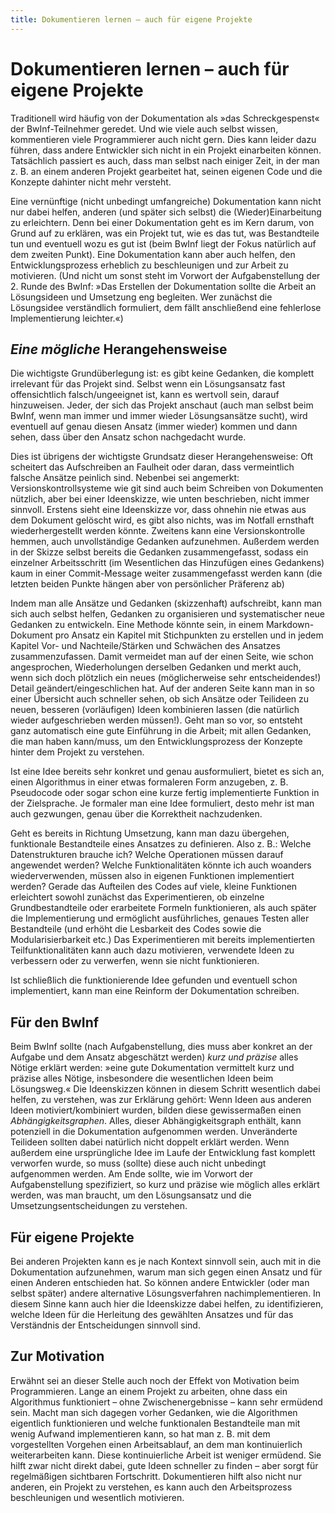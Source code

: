 ```yaml
---
title: Dokumentieren lernen – auch für eigene Projekte
---
```


# Dokumentieren lernen – auch für eigene Projekte

Traditionell wird häufig von der Dokumentation als »das Schreckgespenst« der
BwInf-Teilnehmer geredet.  Und wie viele auch selbst wissen, kommentieren viele
Programmierer auch nicht gern.  Dies kann leider dazu führen, dass andere
Entwickler sich nicht in ein Projekt einarbeiten können.  Tatsächlich passiert
es auch, dass man selbst nach einiger Zeit, in der man z. B. an einem anderen
Projekt gearbeitet hat, seinen eigenen Code und die Konzepte dahinter nicht
mehr versteht.

Eine vernünftige (nicht unbedingt umfangreiche) Dokumentation kann nicht nur
dabei helfen, anderen (und später sich selbst) die (Wieder)Einarbeitung zu
erleichtern.  Denn bei einer Dokumentation geht es im Kern darum, von Grund auf
zu erklären, was ein Projekt tut, wie es das tut, was Bestandteile tun und
eventuell wozu es gut ist (beim BwInf liegt der Fokus natürlich auf dem zweiten
Punkt).  Eine Dokumentation kann aber auch helfen, den Entwicklungsprozess
erheblich zu beschleunigen und zur Arbeit zu motivieren.  (Und nicht um sonst
steht im Vorwort der Aufgabenstellung der 2. Runde des BwInf: »Das Erstellen
der Dokumentation sollte die Arbeit an Lösungsideen und Umsetzung eng
begleiten.  Wer zunächst die Lösungsidee verständlich formuliert, dem fällt
anschließend eine fehlerlose Implementierung leichter.«)

## *Eine mögliche* Herangehensweise

Die wichtigste Grundüberlegung ist: es gibt keine Gedanken, die komplett
irrelevant für das Projekt sind.  Selbst wenn ein Lösungsansatz fast
offensichtlich falsch/ungeeignet ist, kann es wertvoll sein, darauf
hinzuweisen.  Jeder, der sich das Projekt anschaut (auch man selbst beim BwInf,
wenn man immer und immer wieder Lösungsansätze sucht), wird eventuell auf genau
diesen Ansatz (immer wieder) kommen und dann sehen, dass über den Ansatz schon
nachgedacht wurde.

Dies ist übrigens der wichtigste Grundsatz dieser Herangehensweise:  Oft
scheitert das Aufschreiben an Faulheit oder daran, dass vermeintlich falsche
Ansätze peinlich sind.  Nebenbei sei angemerkt:  Versionskontrollsysteme wie
git sind auch beim Schreiben von Dokumenten nützlich, aber bei einer
Ideenskizze, wie unten beschrieben, nicht immer sinnvoll.  Erstens sieht eine
Ideenskizze vor, dass ohnehin nie etwas aus dem Dokument gelöscht wird, es gibt
also nichts, was im Notfall ernsthaft wiederhergestellt werden könnte.
Zweitens kann eine Versionskontrolle hemmen, auch unvollständige Gedanken
aufzunehmen.  Außerdem werden in der Skizze selbst bereits die Gedanken
zusammengefasst, sodass ein einzelner Arbeitsschritt (im Wesentlichen das
Hinzufügen eines Gedankens) kaum in einer Commit-Message weiter zusammengefasst
werden kann (die letzten beiden Punkte hängen aber von persönlicher Präferenz
ab)

Indem man alle Ansätze und Gedanken (skizzenhaft) aufschreibt, kann man sich
auch selbst helfen, Gedanken zu organisieren und systematischer neue Gedanken
zu entwickeln.  Eine Methode könnte sein, in einem Markdown-Dokument pro Ansatz
ein Kapitel mit Stichpunkten zu erstellen und in jedem Kapitel Vor- und
Nachteile/Stärken und Schwächen des Ansatzes zusammenzufassen.  Damit vermeidet
man auf der einen Seite, wie schon angesprochen, Wiederholungen derselben
Gedanken und merkt auch, wenn sich doch plötzlich ein neues (möglicherweise
sehr entscheidendes!) Detail geändert/eingeschlichen hat.  Auf der anderen
Seite kann man in so einer Übersicht auch schneller sehen, ob sich Ansätze oder
Teilideen zu neuen, besseren (vorläufigen) Ideen kombinieren lassen (die
natürlich wieder aufgeschrieben werden müssen!).  Geht man so vor, so entsteht
ganz automatisch eine gute Einführung in die Arbeit; mit allen Gedanken, die
man haben kann/muss, um den Entwicklungsprozess der Konzepte hinter dem Projekt
zu verstehen.

Ist eine Idee bereits sehr konkret und genau ausformuliert, bietet es sich an,
einen Algorithmus in einer etwas formaleren Form anzugeben, z. B. Pseudocode
oder sogar schon eine kurze fertig implementierte Funktion in der Zielsprache.
Je formaler man eine Idee formuliert, desto mehr ist man auch gezwungen, genau
über die Korrektheit nachzudenken.

Geht es bereits in Richtung Umsetzung, kann man dazu übergehen, funktionale
Bestandteile eines Ansatzes zu definieren.  Also z. B.: Welche Datenstrukturen
brauche ich?  Welche Operationen müssen darauf angewendet werden?  Welche
Funktionalitäten könnte ich auch woanders wiederverwenden, müssen also in
eigenen Funktionen implementiert werden?  Gerade das Aufteilen des Codes auf
viele, kleine Funktionen erleichtert sowohl zunächst das Experimentieren, ob
einzelne Grundbestandteile oder erarbeitete Formeln funktionieren, als auch
später die Implementierung und ermöglicht ausführliches, genaues Testen aller
Bestandteile (und erhöht die Lesbarkeit des Codes sowie die Modularisierbarkeit
etc.)  Das Experimentieren mit bereits implementierten Teilfunktionalitäten
kann auch dazu motivieren, verwendete Ideen zu verbessern oder zu verwerfen,
wenn sie nicht funktionieren.

Ist schließlich die funktionierende Idee gefunden und eventuell schon
implementiert, kann man eine Reinform der Dokumentation schreiben.

## Für den BwInf

Beim BwInf sollte (nach Aufgabenstellung, dies muss aber konkret an der Aufgabe
und dem Ansatz abgeschätzt werden) *kurz und präzise* alles Nötige erklärt
werden: »eine gute Dokumentation vermittelt kurz und präzise alles Nötige,
insbesondere die wesentlichen Ideen beim Lösungsweg.«  Die Ideenskizzen können
in diesem Schritt wesentlich dabei helfen, zu verstehen, was zur Erklärung
gehört:  Wenn Ideen aus anderen Ideen motiviert/kombiniert wurden, bilden diese
gewissermaßen einen *Abhängigkeitsgraphen*.  Alles, dieser Abhängigkeitsgraph
enthält, kann potenziell in die Dokumentation aufgenommen werden.  Unveränderte
Teilideen sollten dabei natürlich nicht doppelt erklärt werden.  Wenn außerdem
eine ursprüngliche Idee im Laufe der Entwicklung fast komplett verworfen wurde,
so muss (sollte) diese auch nicht unbedingt aufgenommen werden.  Am Ende
sollte, wie im Vorwort der Aufgabenstellung spezifiziert, so kurz und präzise
wie möglich alles erklärt werden, was man braucht, um den Lösungsansatz und die
Umsetzungsentscheidungen zu verstehen.

## Für eigene Projekte

<!-- TODO:

- Problemidentifikation: auch Projektstruktur, Designmodell mit einbeziehen

-->

Bei anderen Projekten kann es je nach Kontext sinnvoll sein, auch mit in die
Dokumentation aufzunehmen, warum man sich gegen einen Ansatz und für einen
Anderen entschieden hat.  So können andere Entwickler (oder man selbst später)
andere alternative Lösungsverfahren nachimplementieren.  In diesem Sinne kann
auch hier die Ideenskizze dabei helfen, zu identifizieren, welche Ideen für die
Herleitung des gewählten Ansatzes und für das Verständnis der Entscheidungen
sinnvoll sind.

## Zur Motivation

Erwähnt sei an dieser Stelle auch noch der Effekt von Motivation beim
Programmieren.  Lange an einem Projekt zu arbeiten, ohne dass ein Algorithmus
funktioniert – ohne Zwischenergebnisse – kann sehr ermüdend sein.  Macht man
sich dagegen vorher Gedanken, wie die Algorithmen eigentlich funktionieren und
welche funktionalen Bestandteile man mit wenig Aufwand implementieren kann, so
hat man z. B. mit dem vorgestellten Vorgehen einen Arbeitsablauf, an dem man
kontinuierlich weiterarbeiten kann.  Diese kontinuierliche Arbeit ist weniger
ermüdend.  Sie hilft zwar nicht direkt dabei, gute Ideen schneller zu finden –
aber sorgt für regelmäßigen sichtbaren Fortschritt.  Dokumentieren hilft
also nicht nur anderen, ein Projekt zu verstehen, es kann auch den
Arbeitsprozess beschleunigen und wesentlich motivieren.
